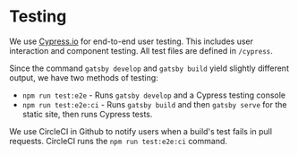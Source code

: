 
<Meta title="Testing" />

# Testing 

We use [Cypress.io](https://www.cypress.io/) for end-to-end user testing. This includes user interaction and component testing. All test files are defined in `/cypress`.

Since the command `gatsby develop` and `gatsby build` yield slightly different output, we have two methods of testing:

 - `npm run test:e2e` - Runs `gatsby develop` and a Cypress testing console
 - `npm run test:e2e:ci` - Runs `gatsby build` and then `gatsby serve` for the static site, then runs Cypress tests.

 We use CircleCI in Github to notify users when a build's test fails in pull requests. CircleCI runs the `npm run test:e2e:ci` command.
